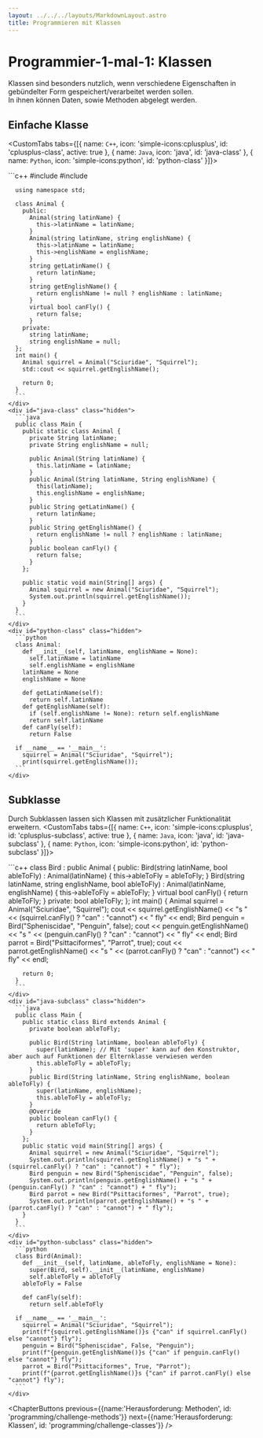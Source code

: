 ```yaml
---
layout: ../../../layouts/MarkdownLayout.astro
title: Programmieren mit Klassen
---
```



# Programmier-1-mal-1: Klassen

Klassen sind besonders nutzlich, wenn verschiedene Eigenschaften in gebündelter Form gespeichert/verarbeitet werden sollen.  
In ihnen können Daten, sowie Methoden abgelegt werden.

## Einfache Klasse <Difficulty difficulty='medium' />
<CustomTabs tabs={[{
    name: `C++`,
    icon: 'simple-icons:cplusplus',
    id: 'cplusplus-class',
    active: true
}, {
    name: `Java`,
    icon: 'java',
    id: 'java-class'
}, {
    name: `Python`,
    icon: 'simple-icons:python',
    id: 'python-class'
}]}>
    <div id="cplusplus-class" data-active="true">
      ```c++
      #include <iostream>
      #include <string>

      using namespace std;

      class Animal {
        public:
          Animal(string latinName) {
            this->latinName = latinName;
          }
          Animal(string latinName, string englishName) {
            this->latinName = latinName;
            this->englishName = englishName;
          }
          string getLatinName() {
            return latinName;
          }
          string getEnglishName() {
            return englishName != null ? englishName : latinName;
          }
          virtual bool canFly() {
            return false;
          }
        private:
          string latinName;
          string englishName = null;
      };
      int main() {
        Animal squirrel = Animal("Sciuridae", "Squirrel");
        std::cout << squirrel.getEnglishName();

        return 0;
      }
      ```
    </div>
    <div id="java-class" class="hidden">
      ```java
      public class Main {
        public static class Animal {
          private String latinName;
          private String englishName = null;

          public Animal(String latinName) {
            this.latinName = latinName;
          }
          public Animal(String latinName, String englishName) {
            this(latinName);
            this.englishName = englishName;
          }
          public String getLatinName() {
            return latinName;
          }
          public String getEnglishName() {
            return englishName != null ? englishName : latinName;
          }
          public boolean canFly() {
            return false;
          }
        };

        public static void main(String[] args) {
          Animal squirrel = new Animal("Sciuridae", "Squirrel");
          System.out.println(squirrel.getEnglishName());
        }
      }
      ```
    </div>
    <div id="python-class" class="hidden">
      ```python
      class Animal:
        def __init__(self, latinName, englishName = None):
          self.latinName = latinName
          self.englishName = englishName
        latinName = None
        englishName = None

        def getLatinName(self):
          return self.latinName
        def getEnglishName(self):
          if (self.englishName != None): return self.englishName
          return self.latinName
        def canFly(self):
          return False
      
      if __name__ == '__main__':
        squirrel = Animal("Sciuridae", "Squirrel");
        print(squirrel.getEnglishName());
      ```
    </div>
</CustomTabs>

## Subklasse <Difficulty difficulty='advanced' />
Durch Subklassen lassen sich Klassen mit zusätzlicher Funktionalität erweitern.
<CustomTabs tabs={[{
    name: `C++`,
    icon: 'simple-icons:cplusplus',
    id: 'cplusplus-subclass',
    active: true
}, {
    name: `Java`,
    icon: 'java',
    id: 'java-subclass'
}, {
    name: `Python`,
    icon: 'simple-icons:python',
    id: 'python-subclass'
}]}>
    <div id="cplusplus-subclass" data-active="true">
      ```c++
      class Bird : public Animal {
        public:
          Bird(string latinName, bool ableToFly) : Animal(latinName) {
            this->ableToFly = ableToFly;
          }
          Bird(string latinName, string englishName, bool ableToFly) : Animal(latinName, englishName) {
            this->ableToFly = ableToFly;
          }
          virtual bool canFly() {
            return ableToFly;
          }
        private:
          bool ableToFly;
      };
      int main() {
        Animal squirrel = Animal("Sciuridae", "Squirrel");
        cout << squirrel.getEnglishName() << "s " << (squirrel.canFly() ? "can" : "cannot") << " fly" << endl;
        Bird penguin = Bird("Spheniscidae", "Penguin", false);
        cout << penguin.getEnglishName() << "s " << (penguin.canFly() ? "can" : "cannot") << " fly" << endl;
        Bird parrot = Bird("Psittaciformes", "Parrot", true);
        cout << parrot.getEnglishName() << "s " << (parrot.canFly() ? "can" : "cannot") << " fly" << endl;

        return 0;
      }
      ```
    </div>
    <div id="java-subclass" class="hidden">
      ```java
      public class Main {
        public static class Bird extends Animal {
          private boolean ableToFly;

          public Bird(String latinName, boolean ableToFly) {
            super(latinName); // Mit 'super' kann auf den Konstruktor, aber auch auf Funktionen der Elternklasse verwiesen werden
            this.ableToFly = ableToFly;
          }
          public Bird(String latinName, String englishName, boolean ableToFly) {
            super(latinName, englishName);
            this.ableToFly = ableToFly;
          }
          @Override
          public boolean canFly() {
            return ableToFly;
          }
        };
        public static void main(String[] args) {
          Animal squirrel = new Animal("Sciuridae", "Squirrel");
          System.out.println(squirrel.getEnglishName() + "s " + (squirrel.canFly() ? "can" : "cannot") + " fly");
          Bird penguin = new Bird("Spheniscidae", "Penguin", false);
          System.out.println(penguin.getEnglishName() + "s " + (penguin.canFly() ? "can" : "cannot") + " fly");
          Bird parrot = new Bird("Psittaciformes", "Parrot", true);
          System.out.println(parrot.getEnglishName() + "s " + (parrot.canFly() ? "can" : "cannot") + " fly");
        }
      }
      ```
    </div>
    <div id="python-subclass" class="hidden">
      ```python
      class Bird(Animal):
        def __init__(self, latinName, ableToFly, englishName = None):
          super(Bird, self).__init__(latinName, englishName)
          self.ableToFly = ableToFly
        ableToFly = False

        def canFly(self):
          return self.ableToFly

      if __name__ == '__main__':
        squirrel = Animal("Sciuridae", "Squirrel");
        print(f"{squirrel.getEnglishName()}s {"can" if squirrel.canFly() else "cannot"} fly");
        penguin = Bird("Spheniscidae", False, "Penguin");
        print(f"{penguin.getEnglishName()}s {"can" if penguin.canFly() else "cannot"} fly");
        parrot = Bird("Psittaciformes", True, "Parrot");
        print(f"{parrot.getEnglishName()}s {"can" if parrot.canFly() else "cannot"} fly");
      ```
    </div>
</CustomTabs>

<ChapterButtons 
  previous={{name:'Herausforderung: Methoden', id: 'programming/challenge-methods'}}
  next={{name:'Herausforderung: Klassen', id: 'programming/challenge-classes'}}
/>